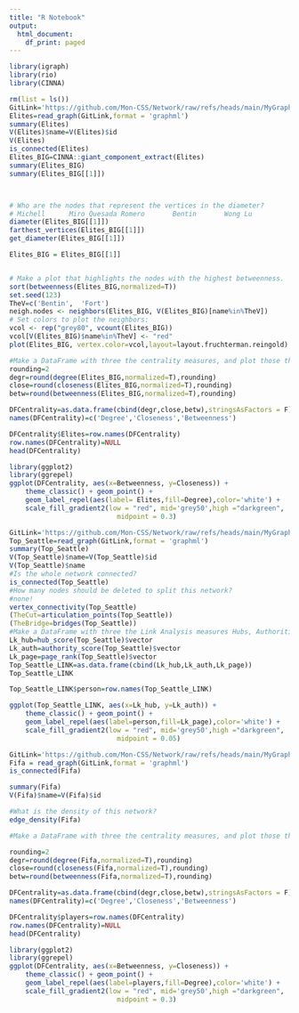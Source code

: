 ```yaml
---
title: "R Notebook"
output:
  html_document:
    df_print: paged
---
```


```r
library(igraph)
library(rio)
library(CINNA)

```


```r
rm(list = ls())
GitLink='https://github.com/Mon-CSS/Network/raw/refs/heads/main/MyGraphs/css_G.graphml'
Elites=read_graph(GitLink,format = 'graphml')
summary(Elites)
V(Elites)$name=V(Elites)$id
V(Elites)
is_connected(Elites)
Elites_BIG=CINNA::giant_component_extract(Elites)
summary(Elites_BIG)
summary(Elites_BIG[[1]])



# Who are the nodes that represent the vertices in the diameter?
# Michell      Miro Quesada Romero       Bentin       Wong Lu 
diameter(Elites_BIG[[1]])
farthest_vertices(Elites_BIG[[1]])
get_diameter(Elites_BIG[[1]])

Elites_BIG = Elites_BIG[[1]]


# Make a plot that highlights the nodes with the highest betweenness.
sort(betweenness(Elites_BIG,normalized=T))
set.seed(123)
TheV=c('Bentin',  'Fort')
neigh.nodes <- neighbors(Elites_BIG, V(Elites_BIG)[name%in%TheV])
# Set colors to plot the neighbors:
vcol <- rep("grey80", vcount(Elites_BIG))
vcol[V(Elites_BIG)$name%in%TheV] <- "red"
plot(Elites_BIG, vertex.color=vcol,layout=layout.fruchterman.reingold)

#Make a DataFrame with three the centrality measures, and plot those three values in a scatterplot.
rounding=2
degr=round(degree(Elites_BIG,normalized=T),rounding)
close=round(closeness(Elites_BIG,normalized=T),rounding)
betw=round(betweenness(Elites_BIG,normalized=T),rounding)

DFCentrality=as.data.frame(cbind(degr,close,betw),stringsAsFactors = F)
names(DFCentrality)=c('Degree','Closeness','Betweenness')

DFCentrality$Elites=row.names(DFCentrality)
row.names(DFCentrality)=NULL
head(DFCentrality)

library(ggplot2)
library(ggrepel)
ggplot(DFCentrality, aes(x=Betweenness, y=Closeness)) + 
    theme_classic() + geom_point() +
    geom_label_repel(aes(label= Elites,fill=Degree),color='white') +
    scale_fill_gradient2(low = "red", mid='grey50',high ="darkgreen",
                           midpoint = 0.3)

```
```r
GitLink='https://github.com/Mon-CSS/Network/raw/refs/heads/main/MyGraphs/css_G2.graphml'
Top_Seattle=read_graph(GitLink,format = 'graphml')
summary(Top_Seattle)
V(Top_Seattle)$name=V(Top_Seattle)$id
V(Top_Seattle)$name
#Is the whole network connected?
is_connected(Top_Seattle)
#How many nodes should be deleted to split this network?
#none!
vertex_connectivity(Top_Seattle)
(TheCut=articulation_points(Top_Seattle))
(TheBridge=bridges(Top_Seattle))
#Make a DataFrame with three the Link Analysis measures Hubs, Authorities, and PageRank, and plot those three values in a scatterplot.
Lk_hub=hub_score(Top_Seattle)$vector
Lk_auth=authority_score(Top_Seattle)$vector
Lk_page=page_rank(Top_Seattle)$vector
Top_Seattle_LINK=as.data.frame(cbind(Lk_hub,Lk_auth,Lk_page))
Top_Seattle_LINK

Top_Seattle_LINK$person=row.names(Top_Seattle_LINK)

ggplot(Top_Seattle_LINK, aes(x=Lk_hub, y=Lk_auth)) + 
    theme_classic() + geom_point() +
    geom_label_repel(aes(label=person,fill=Lk_page),color='white') +
    scale_fill_gradient2(low = "red", mid='grey50',high ="darkgreen",
                           midpoint = 0.05)
```
```r
GitLink='https://github.com/Mon-CSS/Network/raw/refs/heads/main/MyGraphs/css_bP.graphml'
Fifa = read_graph(GitLink,format = 'graphml')
is_connected(Fifa)

summary(Fifa)
V(Fifa)$name=V(Fifa)$id

#What is the density of this network?
edge_density(Fifa)

#Make a DataFrame with three the centrality measures, and plot those three values in a scatterplot.

rounding=2
degr=round(degree(Fifa,normalized=T),rounding)
close=round(closeness(Fifa,normalized=T),rounding)
betw=round(betweenness(Fifa,normalized=T),rounding)

DFCentrality=as.data.frame(cbind(degr,close,betw),stringsAsFactors = F)
names(DFCentrality)=c('Degree','Closeness','Betweenness')

DFCentrality$players=row.names(DFCentrality)
row.names(DFCentrality)=NULL
head(DFCentrality)

library(ggplot2)
library(ggrepel)
ggplot(DFCentrality, aes(x=Betweenness, y=Closeness)) + 
    theme_classic() + geom_point() +
    geom_label_repel(aes(label=players,fill=Degree),color='white') +
    scale_fill_gradient2(low = "red", mid='grey50',high ="darkgreen",
                           midpoint = 0.3)


```

